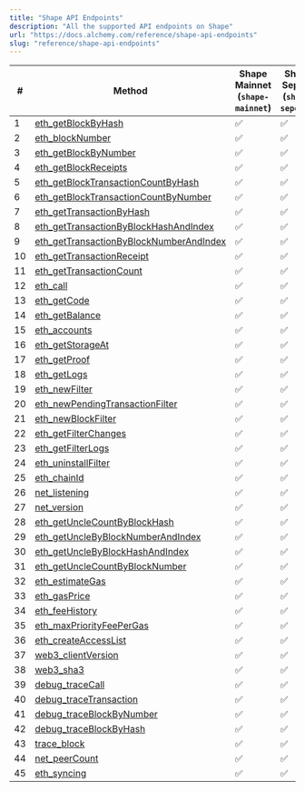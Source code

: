 ```yaml
---
title: "Shape API Endpoints"
description: "All the supported API endpoints on Shape"
url: "https://docs.alchemy.com/reference/shape-api-endpoints"
slug: "reference/shape-api-endpoints"
---
```



| #  | Method                                                                                         | **Shape Mainnet** (`shape-mainnet`) | **Shape Sepolia** (`shape-sepolia`) |
| -- | ---------------------------------------------------------------------------------------------- | ----------------------------------- | ----------------------------------- |
| 1  | [eth\_getBlockByHash](/reference/eth-getblockbyhash)                                           | ✅                                   | ✅                                   |
| 2  | [eth\_blockNumber](/reference/eth-blocknumber)                                                 | ✅                                   | ✅                                   |
| 3  | [eth\_getBlockByNumber](/reference/eth-getblockbynumber)                                       | ✅                                   | ✅                                   |
| 4  | [eth\_getBlockReceipts](/reference/eth-getblockreceipts)                                       | ✅                                   | ✅                                   |
| 5  | [eth\_getBlockTransactionCountByHash](/reference/eth-getblocktransactioncountbyhash)           | ✅                                   | ✅                                   |
| 6  | [eth\_getBlockTransactionCountByNumber](/reference/eth-getblocktransactioncountbynumber)       | ✅                                   | ✅                                   |
| 7  | [eth\_getTransactionByHash](/reference/eth-gettransactionbyhash)                               | ✅                                   | ✅                                   |
| 8  | [eth\_getTransactionByBlockHashAndIndex](/reference/eth-gettransactionbyblockhashandindex)     | ✅                                   | ✅                                   |
| 9  | [eth\_getTransactionByBlockNumberAndIndex](/reference/eth-gettransactionbyblocknumberandindex) | ✅                                   | ✅                                   |
| 10 | [eth\_getTransactionReceipt](/reference/eth-gettransactionreceipt)                             | ✅                                   | ✅                                   |
| 11 | [eth\_getTransactionCount](/reference/eth-gettransactioncount)                                 | ✅                                   | ✅                                   |
| 12 | [eth\_call](/reference/eth-call)                                                               | ✅                                   | ✅                                   |
| 13 | [eth\_getCode](/reference/eth-getcode)                                                         | ✅                                   | ✅                                   |
| 14 | [eth\_getBalance](/reference/eth-getbalance)                                                   | ✅                                   | ✅                                   |
| 15 | [eth\_accounts](/reference/eth-accounts)                                                       | ✅                                   | ✅                                   |
| 16 | [eth\_getStorageAt](/reference/eth-getstorageat)                                               | ✅                                   | ✅                                   |
| 17 | [eth\_getProof](/reference/eth-getproof)                                                       | ✅                                   | ✅                                   |
| 18 | [eth\_getLogs](/reference/eth-getlogs)                                                         | ✅                                   | ✅                                   |
| 19 | [eth\_newFilter](/reference/eth-newfilter)                                                     | ✅                                   | ✅                                   |
| 20 | [eth\_newPendingTransactionFilter](/reference/eth-newpendingtransactionfilter)                 | ✅                                   | ✅                                   |
| 21 | [eth\_newBlockFilter](/reference/eth-newblockfilter)                                           | ✅                                   | ✅                                   |
| 22 | [eth\_getFilterChanges](/reference/eth-getfilterchanges)                                       | ✅                                   | ✅                                   |
| 23 | [eth\_getFilterLogs](/reference/eth-getfilterlogs)                                             | ✅                                   | ✅                                   |
| 24 | [eth\_uninstallFilter](/reference/eth-uninstallfilter)                                         | ✅                                   | ✅                                   |
| 25 | [eth\_chainId](/reference/eth-chainid)                                                         | ✅                                   | ✅                                   |
| 26 | [net\_listening](/reference/net-listening)                                                     | ✅                                   | ✅                                   |
| 27 | [net\_version](/reference/net-version)                                                         | ✅                                   | ✅                                   |
| 28 | [eth\_getUncleCountByBlockHash](/reference/eth-getunclecountbyblockhash)                       | ✅                                   | ✅                                   |
| 29 | [eth\_getUncleByBlockNumberAndIndex](/reference/eth-getunclebyblocknumberandindex)             | ✅                                   | ✅                                   |
| 30 | [eth\_getUncleByBlockHashAndIndex](/reference/eth-getunclebyblockhashandindex)                 | ✅                                   | ✅                                   |
| 31 | [eth\_getUncleCountByBlockNumber](/reference/eth-getunclecountbyblocknumber)                   | ✅                                   | ✅                                   |
| 32 | [eth\_estimateGas](/reference/eth-estimategas)                                                 | ✅                                   | ✅                                   |
| 33 | [eth\_gasPrice](/reference/eth-gasprice)                                                       | ✅                                   | ✅                                   |
| 34 | [eth\_feeHistory](/reference/eth-feehistory)                                                   | ✅                                   | ✅                                   |
| 35 | [eth\_maxPriorityFeePerGas](/reference/eth-maxpriorityfeepergas)                               | ✅                                   | ✅                                   |
| 36 | [eth\_createAccessList](/reference/eth-createaccesslist)                                       | ✅                                   | ✅                                   |
| 37 | [web3\_clientVersion](/reference/web3-clientversion)                                           | ✅                                   | ✅                                   |
| 38 | [web3\_sha3](/reference/web3-sha3)                                                             | ✅                                   | ✅                                   |
| 39 | [debug\_traceCall](/reference/debug-tracecall)                                                 | ✅                                   | ✅                                   |
| 40 | [debug\_traceTransaction](/reference/debug-tracetransaction)                                   | ✅                                   | ✅                                   |
| 41 | [debug\_traceBlockByNumber](/reference/debug-traceblockbynumber)                               | ✅                                   | ✅                                   |
| 42 | [debug\_traceBlockByHash](/reference/debug-traceblockbyhash)                                   | ✅                                   | ✅                                   |
| 43 | [trace\_block](/reference/trace-block)                                                         | ✅                                   | ✅                                   |
| 44 | [net\_peerCount](/reference/net-peercount)                                                     | ✅                                   | ✅                                   |
| 45 | [eth\_syncing](/reference/eth-syncing)                                                         | ✅                                   | ✅                                   |
